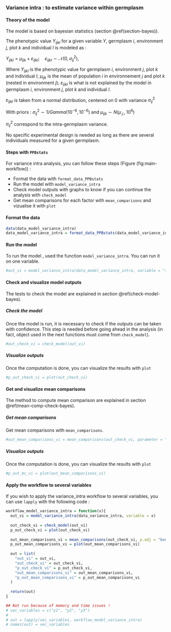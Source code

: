 ### Variance intra : to estimate variance within germplasm {#variance-intra}

#### Theory of the model
The model is based on bayesian statistics (section \@ref(section-bayes)).

The phenotypic value $Y_{ijkl}$ for a given variable $Y$, germplasm $i$, environment $j$, plot $k$ and individual $l$ is modeled as :

$Y_{ijkl} = \mu_{ijk} + \varepsilon_{ijkl} ; \quad \varepsilon_{ijkl} \sim \mathcal{N} (0,\sigma^2_{ij})$,

Where $Y_{ijkl}$ is the phenotypic value for germplasm $i$, environment $j$, plot $k$ and individual $l$;
$\mu_{ijk}$ is the mean of population $i$ in environnement $j$ and plot $k$ (nested in environment $j$);
$\varepsilon_{ijkl}$ is what is not explained by the model in germplasm $i$, environment $j$, plot $k$ and individual $l$. 

$\varepsilon_{ijkl}$ is taken from a normal distribution, centered on 0 with variance $\sigma^2_{ij}$

With priors :
$\sigma^2_{ij} \sim 1/Gamma(10^{-6},10^{-6})$ and $\mu_{ijk} \sim N(\mu_{.j.},10^{6})$

$\sigma^2_{ij}$ correspond to the intra-germplasm variance.

No specific experimental design is needed as long as there are several individuals measured for a given germplasm.

#### Steps with `PPBstats`

For variance intra analysis, you can follow these steps (Figure \ref(fig:main-workflow)) :

- Format the data with `format_data_PPBstats`
- Run the model with `model_variance_intra` 
- Check model outputs with graphs to know if you can continue the analysis with `check_model`
- Get mean comparisons for each factor with `mean_comparisons` and vizualise it with `plot`

#### Format the data

```r
data(data_model_variance_intra)
data_model_variance_intra = format_data_PPBstats(data_model_variance_intra, type = "data_agro")
```

#### Run the model
To run the model , used the function `model_variance_intra`.
You can run it on one variable.

```r
#out_vi = model_variance_intra(data_model_variance_intra, variable = "spike_weight", nb_iterations = 100)
```

#### Check and visualize model outputs

The tests to check the model are explained in section \@ref(check-model-bayes).

##### Check the model

Once the model is run, it is necessary to check if the outputs can be taken with confidence.
This step is needed before going ahead in the analysis (in fact, object used in the next functions must come from `check_model`).

```r
#out_check_vi = check_model(out_vi)
```

##### Visualize outputs

Once the computation is done, you can visualize the results with `plot`

```r
#p_out_check_vi = plot(out_check_vi)
```

#### Get and visualize mean comparisons

The method to compute mean comparison are explained in section \@ref(mean-comp-check-bayes).

##### Get mean comparisons

Get mean comparisons with `mean_comparisons`.

```r
#out_mean_comparisons_vi = mean_comparisons(out_check_vi, parameter = "mu", p.adj = "soft.bonf")
```

##### Visualize outputs

Once the computation is done, you can visualize the results with `plot`

```r
#p_out_mc_vi = plot(out_mean_comparisons_vi)
```


#### Apply the workflow to several variables

If you wish to apply the variance\_intra workflow to several variables, you can use `lapply` with the following code :

```r
workflow_model_variance_intra = function(x){
  out_vi = model_variance_intra(data_variance_intra, variable = x)
  
  out_check_vi = check_model(out_vi)
  p_out_check_vi = plot(out_check_vi)
  
  out_mean_comparisons_vi = mean_comparisons(out_check_vi, p.adj = "bonferroni")
  p_out_mean_comparisons_vi = plot(out_mean_comparisons_vi)
  
  out = list(
    "out_vi" = out_vi,
    "out_check_vi" = out_check_vi,
    "p_out_check_vi" = p_out_check_vi,
    "out_mean_comparisons_vi" = out_mean_comparisons_vi,
    "p_out_mean_comparisons_vi" = p_out_mean_comparisons_vi
  )
  
  return(out)
}

## Not run because of memory and time issues !
# vec_variables = c("y1", "y2", "y3")
#
# out = lapply(vec_variables, workflow_model_variance_intra)
# names(out) = vec_variables

```

